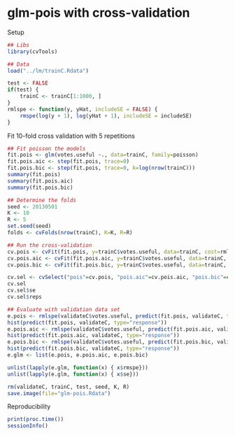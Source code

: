 glm-pois with cross-validation
=======================

Setup
```r
## Libs
library(cvTools)

## Data
load("../lm/trainC.Rdata")

test <- FALSE
if(test) {
	trainC <- trainC[1:1000, ]
}
rmlspe <- function(y, yHat, includeSE = FALSE) {
	rmspe(log(y + 1), log(yHat + 1), includeSE = includeSE)
}
```


Fit 10-fold cross validation with 5 repetitions
```r
## Fit poisson the models
fit.pois <- glm(votes.useful ~., data=trainC, family=poisson)
fit.pois.aic <- step(fit.pois, trace=0)
fit.pois.bic <- step(fit.pois, trace=0, k=log(nrow(trainC)))
summary(fit.pois)
summary(fit.pois.aic)
summary(fit.pois.bic)

## Determine the folds
seed <- 20130501
K <- 10
R <- 5
set.seed(seed)
folds <- cvFolds(nrow(trainC), K=K, R=R)

## Run the cross-validation
cv.pois <- cvFit(fit.pois, y=trainC$votes.useful, data=trainC, cost=rmlspe, costArgs=list(includeSE=TRUE), predictArgs=list(type="response"), folds=folds)
cv.pois.aic <- cvFit(fit.pois.aic, y=trainC$votes.useful, data=trainC, cost=rmlspe, costArgs=list(includeSE=TRUE), predictArgs=list(type="response"), folds=folds)
cv.pois.bic <- cvFit(fit.pois.bic, y=trainC$votes.useful, data=trainC, cost=rmlspe, costArgs=list(includeSE=TRUE), predictArgs=list(type="response"), folds=folds)

cv.sel <- cvSelect("pois"=cv.pois, "pois.aic"=cv.pois.aic, "pois.bic"=cv.pois.bic)
cv.sel
cv.sel$se
cv.sel$reps

## Evaluate with validation data set
e.pois <- rmlspe(validateC$votes.useful, predict(fit.pois, validateC, type="response"), includeSE=TRUE)
hist(predict(fit.pois, validateC, type="response"))
e.pois.aic <- rmlspe(validateC$votes.useful, predict(fit.pois.aic, validateC, type="response"), includeSE=TRUE)
hist(predict(fit.pois.aic, validateC, type="response"))
e.pois.bic <- rmlspe(validateC$votes.useful, predict(fit.pois.bic, validateC, type="response"), includeSE=TRUE)
hist(predict(fit.pois.bic, validateC, type="response"))
e.glm <- list(e.pois, e.pois.aic, e.pois.bic)

unlist(lapply(e.glm, function(x) { x$rmspe}))
unlist(lapply(e.glm, function(x) { x$se}))

rm(validateC, trainC, test, seed, K, R)
save.image(file="glm-pois.Rdata")
```

Reproducibility
```r
print(proc.time())
sessionInfo()
```
